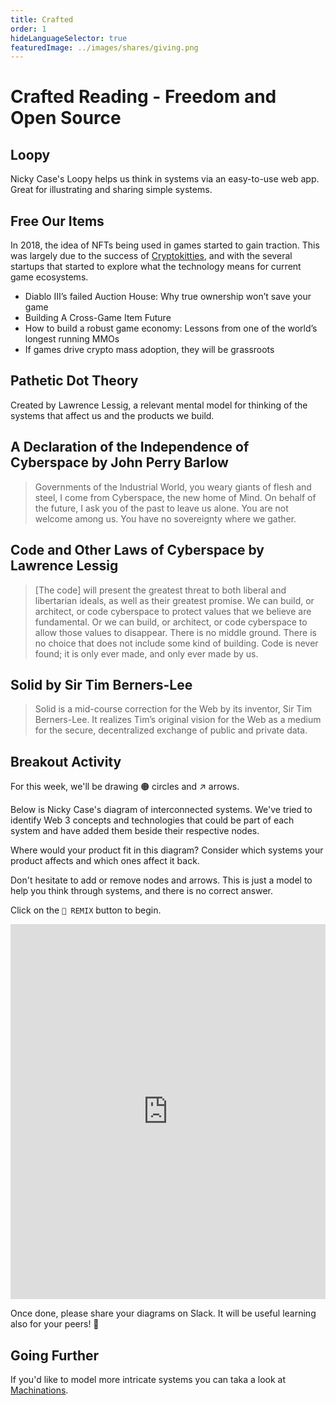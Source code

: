 ```yaml
---
title: Crafted
order: 1
hideLanguageSelector: true
featuredImage: ../images/shares/giving.png
---
```


# Crafted Reading - Freedom and Open Source


## <Link to="https://ncase.me/loopy/">Loopy</Link>
Nicky Case's Loopy helps us think in systems via an easy-to-use web app. Great for illustrating and sharing simple systems.


## Free Our Items

In 2018, the idea of NFTs being used in games started to gain traction. This was largely due to the success of [Cryptokitties](https://www.cryptokitties.co/technical-details), and with the several startups that started to explore what the technology means for current game ecosystems.

* <Link to="https://blog.hoard.exchange/diablo-iiis-failed-auction-house-why-true-ownership-won-t-save-your-game-c6d692b9de1">Diablo III’s failed Auction House: Why true ownership won’t save your game</Link>
* <Link to="https://medium.com/hackernoon/building-a-cross-game-item-future-3ce16f3aea7c">Building A Cross-Game Item Future</Link>
* <Link to="https://hackernoon.com/how-to-build-a-robust-game-economy-lessons-from-one-of-the-worlds-longest-running-mmos-426f8fd94f6d">How to build a robust game economy: Lessons from one of the world’s longest running MMOs</Link>
* <Link to="https://tonysheng.substack.com/p/crypto-adoption-games">If games drive crypto mass adoption, they will be grassroots</Link>


## <Link to="https://en.wikipedia.org/wiki/Pathetic_dot_theory">Pathetic Dot Theory</Link>
Created by Lawrence Lessig, a relevant mental model for thinking of the systems that affect us and the products we build.

## <Link to="https://www.eff.org/cyberspace-independence">A Declaration of the Independence of Cyberspace by John Perry Barlow</Link>

> Governments of the Industrial World, you weary giants of flesh and steel, I come from Cyberspace, the new home of Mind. On behalf of the future, I ask you of the past to leave us alone. You are not welcome among us. You have no sovereignty where we gather.

## <Link to="https://www.socialtext.net/codev2/code_is_law">Code and Other Laws of Cyberspace by Lawrence Lessig</Link>

> [The code] will present the greatest threat to both liberal and libertarian ideals, as well as their greatest promise. We can build, or architect, or code cyberspace to protect values that we believe are fundamental. Or we can build, or architect, or code cyberspace to allow those values to disappear. There is no middle ground. There is no choice that does not include some kind of building. Code is never found; it is only ever made, and only ever made by us.

## <Link to="https://solidproject.org/about">Solid by Sir Tim Berners-Lee</Link>

> Solid is a mid-course correction for the Web by its inventor, Sir Tim Berners-Lee. It realizes Tim’s original vision for the Web as a medium for the secure, decentralized exchange of public and private data.

## Breakout Activity

For this week, we'll be drawing 🟠 circles and ↗ arrows. 

Below is Nicky Case's diagram of interconnected systems. We've tried to identify Web 3 concepts and technologies that could be part of each system and have added them beside their respective nodes. 

Where would your product fit in this diagram? Consider which systems your product affects and which ones affect it back.

Don't hesitate to add or remove nodes and arrows. This is just a model to help you think through systems, and there is no correct answer.

Click on the `🔀 REMIX` button to begin. 

<iframe width="100%" height="600" frameborder="0" src="https://ncase.me/loopy/v1.1/?embed=1&data=[[[1,672,551,1,%22Technology%22,4],[2,669,119,1,%22Policy%22,0],[3,395,332,1,%22Culture%22,2],[4,944,330,1,%22Economics%22,3],[5,131,404,1,%22Cryptoart%22,2],[6,282,397,1,%22Social%2520Tokens%22,2],[7,253,540,1,%22Sustainability%22,2],[8,215,251,1,%22Memes%22,2],[9,838,70,1,%22Smart%2520Contracts%22,0],[10,494,75,1,%22Regulation%22,0],[11,1016,144,1,%22OS%2520Foundations%22,0],[12,326,133,1,%22DAOs%22,0],[13,1208,370,1,%22Discoverability%22,3],[14,1089,281,1,%22Gamification%22,3],[15,541,619,1,%22Blockchains%22,4],[16,813,622,1,%22Decentralized%2520Storage%22,4],[17,1153,582,1,%22DeFi%22,3],[18,1054,440,1,%22Radical%2520Economics%22,3],[19,415,533,1,%22Zero%2520Knowledge%22,4],[20,942,543,1,%22Protocols%22,4]],[[1,2,61,1,0],[2,1,49,1,0],[3,2,58,1,0],[2,3,37,1,0],[3,1,-60,1,0],[1,3,-53,1,0],[1,4,-69,1,0],[1,4,40,1,0],[4,2,39,1,0],[2,4,57,1,0],[3,4,-49,1,0],[4,3,-55,1,0]],[],20%5D"></iframe>

Once done, please share your diagrams on Slack. It will be useful learning also for your peers! 🙌

## Going Further

If you'd like to model more intricate systems you can taka a look at [Machinations](/track-gaming/module-3/curated/#machinations).

